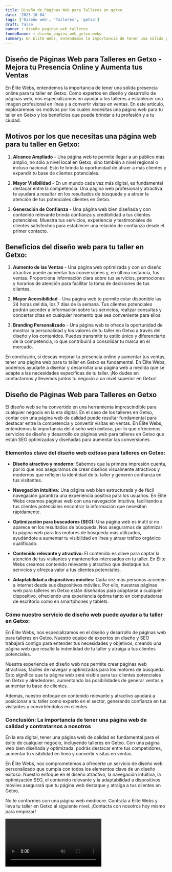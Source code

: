 ```yaml
---
title: Diseño de Páginas Web para Talleres en getxo
date: '2023-10-04'
tags: ['Diseño web', 'Talleres', 'getxo']
draft: false
banner : diseño_paginas_web_talleres
fondoBanner : diseño_pagina_web_getxo.webp
summary: En Élite Webs, entendemos la importancia de tener una sólida presencia online para tu taller en Getxo. Como expertos en diseño y desarrollo de páginas web, nos especializamos en ayudar a los talleres a establecer una imagen profesional en línea y a convertir visitas en ventas. En este artículo, exploraremos los motivos por los cuales necesitas una página web para tu taller en Getxo y los beneficios que puede brindar a tu profesión y a tu ciudad.
---
```


## Diseño de Páginas Web para Talleres en Getxo - Mejora tu Presencia Online y Aumenta tus Ventas

En Élite Webs, entendemos la importancia de tener una sólida presencia online para tu taller en Getxo. Como expertos en diseño y desarrollo de páginas web, nos especializamos en ayudar a los talleres a establecer una imagen profesional en línea y a convertir visitas en ventas. En este artículo, exploraremos los motivos por los cuales necesitas una página web para tu taller en Getxo y los beneficios que puede brindar a tu profesión y a tu ciudad.

## Motivos por los que necesitas una página web para tu taller en Getxo:

1. **Alcance Ampliado** - Una página web te permite llegar a un público más amplio, no sólo a nivel local en Getxo, sino también a nivel regional o incluso nacional. Esto te brinda la oportunidad de atraer a más clientes y expandir tu base de clientes potenciales.

2. **Mayor Visibilidad** - En un mundo cada vez más digital, es fundamental destacar entre la competencia. Una página web profesional y atractiva te ayudará a resaltar en los resultados de búsqueda y a atraer la atención de tus potenciales clientes en Getxo.

3. **Generación de Confianza** - Una página web bien diseñada y con contenido relevante brinda confianza y credibilidad a tus clientes potenciales. Muestra tus servicios, experiencia y testimoniales de clientes satisfechos para establecer una relación de confianza desde el primer contacto.

## Beneficios del diseño web para tu taller en Getxo:

1. **Aumento de las Ventas** - Una página web optimizada y con un diseño atractivo puede aumentar tus conversiones y, en última instancia, tus ventas. Proporciona información clara sobre tus servicios, promociones y horarios de atención para facilitar la toma de decisiones de tus clientes.

2. **Mayor Accesibilidad** - Una página web te permite estar disponible las 24 horas del día, los 7 días de la semana. Tus clientes potenciales podrán acceder a información sobre tus servicios, realizar consultas y concertar citas en cualquier momento que sea conveniente para ellos.

3. **Branding Personalizado** - Una página web te ofrece la oportunidad de mostrar la personalidad y los valores de tu taller en Getxo a través del diseño y los contenidos. Puedes transmitir tu estilo único y diferenciarte de la competencia, lo que contribuirá a consolidar tu marca en el mercado.

En conclusión, si deseas mejorar tu presencia online y aumentar tus ventas, tener una página web para tu taller en Getxo es fundamental. En Élite Webs, podemos ayudarte a diseñar y desarrollar una página web a medida que se adapte a las necesidades específicas de tu taller. ¡No dudes en contactarnos y llevemos juntos tu negocio a un nivel superior en Getxo!

<GifSeo />

<Cta />

## Diseño de Páginas Web para Talleres en Getxo

El diseño web se ha convertido en una herramienta imprescindible para cualquier negocio en la era digital. En el caso de los talleres en Getxo, contar con una página web de calidad puede resultar fundamental para destacar entre la competencia y convertir visitas en ventas. En Élite Webs, entendemos la importancia del diseño web exitoso, por lo que ofrecemos servicios de diseño y desarrollo de páginas web para talleres en Getxo que están SEO optimizadas y diseñadas para aumentar las conversiones.

### Elementos clave del diseño web exitoso para talleres en Getxo:

- **Diseño atractivo y moderno:** Sabemos que la primera impresión cuenta, por lo que nos aseguramos de crear diseños visualmente atractivos y modernos que reflejen la identidad de tu taller y generen confianza en tus visitantes.

- **Navegación intuitiva:** Una página web bien estructurada y de fácil navegación garantiza una experiencia positiva para los usuarios. En Élite Webs creamos páginas web con una navegación intuitiva, facilitando a tus clientes potenciales encontrar la información que necesitan rápidamente.

- **Optimización para buscadores (SEO):** Una página web es inútil si no aparece en los resultados de búsqueda. Nos aseguramos de optimizar tu página web para los motores de búsqueda más utilizados, ayudándote a aumentar tu visibilidad en línea y atraer tráfico orgánico cualificado.

- **Contenido relevante y atractivo:** El contenido es clave para captar la atención de tus visitantes y mantenerlos interesados en tu taller. En Élite Webs creamos contenido relevante y atractivo que destaque tus servicios y ofrezca valor a tus clientes potenciales.

- **Adaptabilidad a dispositivos móviles:** Cada vez más personas acceden a internet desde sus dispositivos móviles. Por ello, nuestras páginas web para talleres en Getxo están diseñadas para adaptarse a cualquier dispositivo, ofreciendo una experiencia óptima tanto en computadoras de escritorio como en smartphones y tablets.

### Cómo nuestro servicio de diseño web puede ayudar a tu taller en Getxo:

En Élite Webs, nos especializamos en el diseño y desarrollo de páginas web para talleres en Getxo. Nuestro equipo de expertos en diseño y SEO trabajará contigo para entender tus necesidades y objetivos, creando una página web que resalte la indentidad de tu taller y atraiga a tus clientes potenciales.

Nuestra experiencia en diseño web nos permite crear páginas web atractivas, fáciles de navegar y optimizadas para los motores de búsqueda. Esto significa que tu página web será visible para tus clientes potenciales en Getxo y alrededores, aumentando las posibilidades de generar ventas y aumentar tu base de clientes.

Además, nuestro enfoque en contenido relevante y atractivo ayudará a posicionar a tu taller como experto en el sector, generando confianza en tus visitantes y convirtiéndolos en clientes.

### Conclusión: La importancia de tener una página web de calidad y contratarnos a nosotros

En la era digital, tener una página web de calidad es fundamental para el éxito de cualquier negocio, incluyendo talleres en Getxo. Con una página web bien diseñada y optimizada, podrás destacar entre tus competidores, aumentar tu visibilidad en línea y convertir visitas en ventas.

En Élite Webs, nos comprometemos a ofrecerte un servicio de diseño web personalizado que cumpla con todos los elementos clave de un diseño exitoso. Nuestro enfoque en el diseño atractivo, la navegación intuitiva, la optimización SEO, el contenido relevante y la adaptabilidad a dispositivos móviles asegurará que tu página web destaque y atraiga a tus clientes en Getxo.

No te conformes con una página web mediocre. Contrata a Élite Webs y lleva tu taller en Getxo al siguiente nivel. ¡Contacta con nosotros hoy mismo para empezar!

<Video />

<CtaBot job='Talleres' city='getxo'/>

<Gmaps query='getxo+españa+maps' />